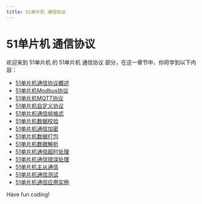 ```yaml
---
title: 51单片机 通信协议
---
```


# 51单片机 通信协议

欢迎来到 51单片机 的 51单片机 通信协议 部分，在这一章节中，你将学到以下内容：

- [51单片机通信协议概述](./0-51-overview-of-mcu-communication-protocols.mdx)
- [51单片机Modbus协议](./1-51-mcu-modbus-protocol.mdx)
- [51单片机MQTT协议](./2-51-mcu-mqtt-protocol.mdx)
- [51单片机自定义协议](./3-51-mcu-customization-protocol.mdx)
- [51单片机通信帧格式](./4-51-mcu-communication-frame-format.mdx)
- [51单片机数据校验](./5-51-mcu-data-verification.mdx)
- [51单片机通信加密](./6-51-mcu-communication-encryption.mdx)
- [51单片机数据打包](./7-51-mcu-data-packaging.mdx)
- [51单片机数据解析](./8-51-mcu-data-analysis.mdx)
- [51单片机通信超时处理](./9-51-mcu-communication-timeout-handling.mdx)
- [51单片机通信错误处理](./10-51-mcu-communication-error-handling.mdx)
- [51单片机主从通信](./11-51-mcu-master-slave-communication.mdx)
- [51单片机通信测试](./12-51-mcu-communication-test.mdx)
- [51单片机通信应用实例](./13-51-mcu-communication-application-examples.mdx)

Have fun coding!